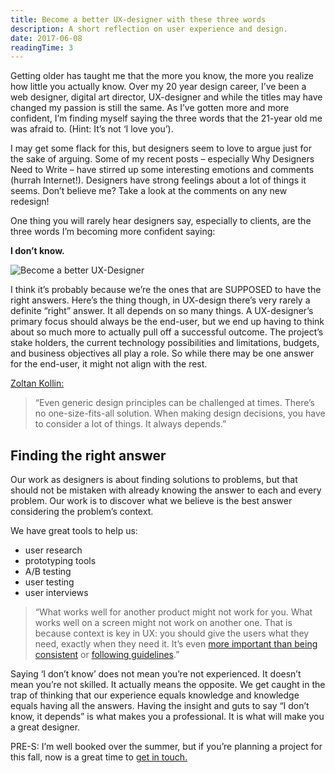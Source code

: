 ```yaml
---
title: Become a better UX-designer with these three words
description: A short reflection on user experience and design.
date: 2017-06-08
readingTime: 3
---
```


<span class="preamble">Getting older has taught me that the more you know, the more you </span>realize <span class="preamble">how little you actually know. Over my </span>20 year <span class="preamble">design career, I’ve been a web designer, digital art director, UX-designer and while the titles may have changed my passion is still the same. As I’ve gotten more and more confident, I’m finding myself saying the three words that the 21-year old me was afraid to. (Hint: It’s not ‘I love you’).</span>

I may get some flack for this, but designers seem to love to argue just for the sake of arguing. Some of my recent posts &#8211; especially Why Designers Need to Write &#8211; have stirred up some interesting emotions and comments (hurrah Internet!). Designers have strong feelings about a lot of things it seems. Don’t believe me? Take a look at the comments on any new redesign!

One thing you will rarely hear designers say, especially to clients, are the three words I’m becoming more confident saying:

**I don’t know.**

![Become a better UX-Designer](ios-10-shrug-emoji.0.png-1024x683.jpeg)

I think it’s probably because we’re the ones that are SUPPOSED to have the right answers. Here’s the thing though, in UX-design there’s very rarely a definite “right” answer. It all depends on so many things. A UX-designer’s primary focus should always be the end-user, but we end up having to think about so much more to actually pull off a successful outcome. The project’s stake holders, the current technology possibilities and limitations, budgets, and business objectives all play a role. So while there may be one answer for the end-user, it might not align with the rest.

<a href="https://medium.com/@kollinz/the-most-underrated-sentence-in-ux-design-d12346c5146b" target="_blank" rel="noopener noreferrer">Zoltan Kollin:</a>

> “Even generic design principles can be challenged at times. There’s no one-size-fits-all solution. When making design decisions, you have to consider a lot of things. It always depends.”

## Finding the right answer

Our work as designers is about finding solutions to problems, but that should not be mistaken with already knowing the answer to each and every problem. Our work is to discover what we believe is the best answer considering the problem’s context.

We have great tools to help us:

- user research
- prototyping tools
- A/B testing
- user testing
- user interviews

> “What works well for another product might not work for you. What works well on a screen might not work on another one. That is because context is key in UX: you should give the users what they need, exactly when they need it. It’s even <a href="https://gettingreal.37signals.com/ch09_Context_Over_Consistency.php" target="_blank" rel="noopener noreferrer">more important than being consistent</a> or <a href="https://medium.com/@kollinz/misused-mobile-ux-patterns-84d2b6930570#990a" target="_blank" rel="noopener noreferrer">following guidelines</a>.”

Saying ‘I don’t know’ does not mean you’re not experienced. It doesn’t mean you’re not skilled. It actually means the opposite. We get caught in the trap of thinking that our experience equals knowledge and knowledge equals having all the answers. Having the insight and guts to say “I don’t know, it depends” is what makes you a professional. It is what will make you a great designer.

PRE-S: I’m well booked over the summer, but if you’re planning a project for this fall, now is a great time to [get in touch.](https://antonsten.com/contact/)